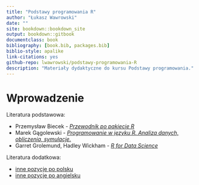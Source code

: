 ```yaml
--- 
title: "Podstawy programowania R"
author: "Łukasz Wawrowski"
date: ""
site: bookdown::bookdown_site
output: bookdown::gitbook
documentclass: book
bibliography: [book.bib, packages.bib]
biblio-style: apalike
link-citations: yes
github-repo: lwawrowski/podstawy-programowania-R
description: "Materiały dydaktyczne do kursu Podstawy programowania."
---
```


# Wprowadzenie {-}

Literatura podstawowa:

- Przemysław Biecek - [_Przewodnik po pakiecie R_](http://pbiecek.github.io/Przewodnik/)
- Marek Gągolewski - [_Programowanie w języku R. Analiza danych, obliczenia, symulacje._](http://www.gagolewski.com/publications/programowanier/)
- Garret Grolemund, Hadley Wickham - [_R for Data Science_](http://r4ds.had.co.nz/)

Literatura dodatkowa:

- [inne pozycje po polsku](https://github.com/mi2-warsaw/SER/blob/master/histoRia/README.md)
- [inne pozycje po angielsku](https://bookdown.org/)



